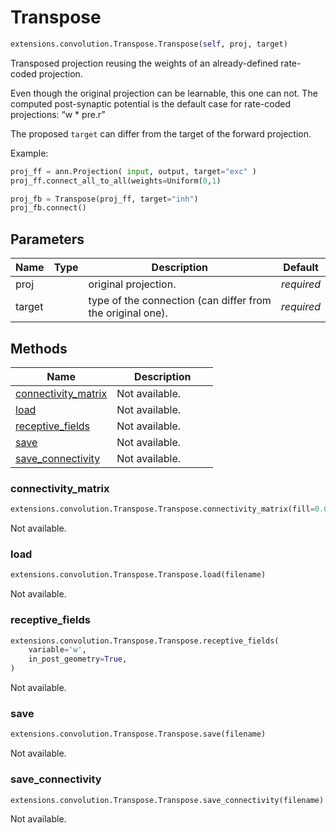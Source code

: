 # Transpose { #ANNarchy.extensions.convolution.Transpose.Transpose }

```python
extensions.convolution.Transpose.Transpose(self, proj, target)
```

Transposed projection reusing the weights of an already-defined rate-coded projection. 

Even though the original projection can be learnable, this one can not. The computed post-synaptic potential is the default case for rate-coded projections: "w * pre.r"

The proposed `target` can differ from the target of the forward projection.

Example:

```python
proj_ff = ann.Projection( input, output, target="exc" )
proj_ff.connect_all_to_all(weights=Uniform(0,1)

proj_fb = Transpose(proj_ff, target="inh")
proj_fb.connect()
````

## Parameters {.doc-section .doc-section-parameters}

| Name   | Type   | Description                                                | Default    |
|--------|--------|------------------------------------------------------------|------------|
| proj   |        | original projection.                                       | _required_ |
| target |        | type of the connection (can differ from the original one). | _required_ |

## Methods

| Name | Description |
| --- | --- |
| [connectivity_matrix](#ANNarchy.extensions.convolution.Transpose.Transpose.connectivity_matrix) | Not available. |
| [load](#ANNarchy.extensions.convolution.Transpose.Transpose.load) | Not available. |
| [receptive_fields](#ANNarchy.extensions.convolution.Transpose.Transpose.receptive_fields) | Not available. |
| [save](#ANNarchy.extensions.convolution.Transpose.Transpose.save) | Not available. |
| [save_connectivity](#ANNarchy.extensions.convolution.Transpose.Transpose.save_connectivity) | Not available. |

### connectivity_matrix { #ANNarchy.extensions.convolution.Transpose.Transpose.connectivity_matrix }

```python
extensions.convolution.Transpose.Transpose.connectivity_matrix(fill=0.0)
```

Not available.

### load { #ANNarchy.extensions.convolution.Transpose.Transpose.load }

```python
extensions.convolution.Transpose.Transpose.load(filename)
```

Not available.

### receptive_fields { #ANNarchy.extensions.convolution.Transpose.Transpose.receptive_fields }

```python
extensions.convolution.Transpose.Transpose.receptive_fields(
    variable='w',
    in_post_geometry=True,
)
```

Not available.

### save { #ANNarchy.extensions.convolution.Transpose.Transpose.save }

```python
extensions.convolution.Transpose.Transpose.save(filename)
```

Not available.

### save_connectivity { #ANNarchy.extensions.convolution.Transpose.Transpose.save_connectivity }

```python
extensions.convolution.Transpose.Transpose.save_connectivity(filename)
```

Not available.